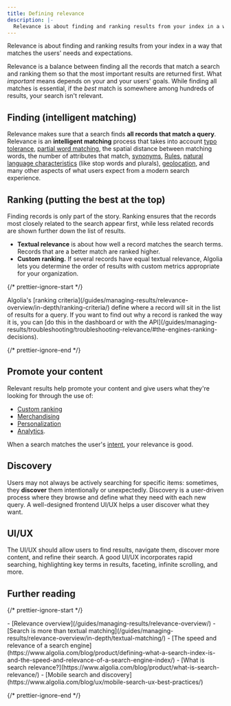 ```yaml
---
title: Defining relevance
description: |-
  Relevance is about finding and ranking results from your index in a way that matches the users' needs and expectations.
---
```


Relevance is about finding and ranking results from your index in a way that matches the users' needs and expectations.

Relevance is a balance between finding all the records that match a search and ranking them so that the most important results are returned first.
What _important_ means depends on your and your users' goals.
While finding all matches is essential, if the _best_ match is somewhere among hundreds of results, your search isn't relevant.

## Finding (intelligent matching)

Relevance makes sure that a search finds **all records that match a query**.
Relevance is an **intelligent matching** process that takes into account [typo tolerance](/guides/managing-results/optimize-search-results/typo-tolerance/), [partial word matching](/guides/managing-results/optimize-search-results/override-search-engine-defaults/in-depth/adjust-exact-settings/), the spatial distance between matching words, the number of attributes that match, [synonyms](/guides/managing-results/optimize-search-results/adding-synonyms/), [Rules](/guides/managing-results/rules/rules-overview/), [natural language characteristics](/guides/managing-results/optimize-search-results/handling-natural-languages-nlp/) (like stop words and plurals), [geolocation](/guides/managing-results/refine-results/geolocation/#enabling-geo-search-by-adding-geolocation-data-to-records), and many other aspects of what users expect from a modern search experience.

## Ranking (putting the best at the top)

Finding records is only part of the story.
Ranking ensures that the records most closely related to the search appear first, while less related records are shown further down the list of results.

- **Textual relevance** is about how well a record matches the search terms. Records that are a better match are ranked higher.
- **Custom ranking.** If several records have equal textual relevance, Algolia lets you determine the order of results with custom metrics appropriate for your organization.

{/* prettier-ignore-start */}

<Note>
  Algolia's [ranking criteria](/guides/managing-results/relevance-overview/in-depth/ranking-criteria/) define where a record will sit in the list of results for a query.
  If you want to find out why a record is ranked the way it is, you can [do this in the dashboard or with the API](/guides/managing-results/troubleshooting/troubleshooting-relevance/#the-engines-ranking-decisions).
</Note>

{/* prettier-ignore-end */}

## Promote your content

Relevant results help promote your content and give users what they're looking for through the use of:

- [Custom ranking](/guides/managing-results/must-do/custom-ranking/)
- [Merchandising](/guides/managing-results/rules/merchandising-and-promoting/)
- [Personalization](/guides/personalization/classic-personalization/what-is-personalization/)
- [Analytics](/guides/search-analytics/overview/).

When a search matches the user's [intent](/guides/managing-results/rules/detecting-intent/), your relevance is good.

## Discovery

Users may not always be actively searching for specific items: sometimes, they **discover** them intentionally or unexpectedly.
Discovery is a user-driven process where they browse and define what they need with each new query.
A well-designed frontend UI/UX helps a user discover what they want.

## UI/UX

The UI/UX should allow users to find results, navigate them, discover more content, and refine their search. A good UI/UX incorporates rapid searching, highlighting key terms in results, faceting, infinite scrolling, and more.

## Further reading

{/* prettier-ignore-start */}

<Info>
  - [Relevance overview](/guides/managing-results/relevance-overview/)
  - [Search is more than textual matching](/guides/managing-results/relevance-overview/in-depth/textual-matching/)
  - [The speed and relevance of a search engine](https://www.algolia.com/blog/product/defining-what-a-search-index-is-and-the-speed-and-relevance-of-a-search-engine-index/)
  - [What is search relevance?](https://www.algolia.com/blog/product/what-is-search-relevance/)
  - [Mobile search and discovery](https://www.algolia.com/blog/ux/mobile-search-ux-best-practices/)
</Info>

{/* prettier-ignore-end */}
